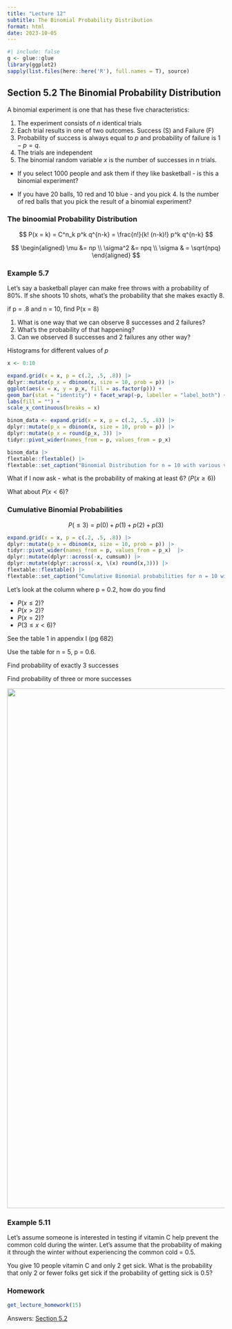 ```yaml
---
title: "Lecture 12"
subtitle: The Binomial Probability Distribution
format: html
date: 2023-10-05
---
```


```r
#| include: false
g <- glue::glue
library(ggplot2)
sapply(list.files(here::here('R'), full.names = T), source)
```

## Section 5.2 The Binomial Probability Distribution

A binomial experiment is one that has these five characteristics:

1.  The experiment consists of *n* identical trials
2.  Each trial results in one of two outcomes. Success (S) and Failure (F)
3.  Probability of success is always equal to *p* and probability of failure is $1 - p = q$.
4.  The trials are independent
5.  The binomial random variable *x* is the number of successes in *n* trials.

-   If you select 1000 people and ask them if they like basketball - is this a binomial experiment?

-   If you have 20 balls, 10 red and 10 blue - and you pick 4. Is the number of red balls that you pick the result of a binomial experiment?

### The binoomial Probability Distribution

$$
P(x = k) = C^n_k p^k q^{n-k} = \frac{n!}{k! (n-k)!} p^k q^{n-k}
$$

$$
\begin{aligned}
\mu &= np \\
\sigma^2 &= npq \\
\sigma & = \sqrt{npq}
\end{aligned}
$$


### Example 5.7

Let's say a basketball player can make free throws with a probability of 80%. If she shoots 10 shots, what's the probability that she makes exactly 8.

if p = .8 and n = 10, find P(x = 8)

1.  What is one way that we can observe 8 successes and 2 failures?
2.  What's the probability of that happening?
3.  Can we observed 8 successes and 2 failures any other way?

Histograms for different values of *p*

```r
x <- 0:10

expand.grid(x = x, p = c(.2, .5, .8)) |> 
dplyr::mutate(p_x = dbinom(x, size = 10, prob = p)) |> 
ggplot(aes(x = x, y = p_x, fill = as.factor(p))) +
geom_bar(stat = "identity") + facet_wrap(~p, labeller = "label_both") +
labs(fill = "") +
scale_x_continuous(breaks = x)
```

```r
binom_data <- expand.grid(x = x, p = c(.2, .5, .8)) |> 
dplyr::mutate(p_x = dbinom(x, size = 10, prob = p)) |> 
dplyr::mutate(p_x = round(p_x, 3)) |> 
tidyr::pivot_wider(names_from = p, values_from = p_x)  

binom_data |> 
flextable::flextable() |> 
flextable::set_caption("Binomial Distribution for n = 10 with various values of p")

```

What if I now ask - what is the probability of making at least 6? ($P(x \ge 6)$)

What about $P(x \lt 6)$?

### Cumulative Binomial Probabilities

$$
P(\le 3) = p(0) + p(1) + p(2) + p(3)
$$

```r
expand.grid(x = x, p = c(.2, .5, .8)) |> 
dplyr::mutate(p_x = dbinom(x, size = 10, prob = p)) |> 
tidyr::pivot_wider(names_from = p, values_from = p_x)  |> 
dplyr::mutate(dplyr::across(-x, cumsum)) |> 
dplyr::mutate(dplyr::across(-x, \(x) round(x,3))) |> 
flextable::flextable() |> 
flextable::set_caption("Cumulative Binomial probabilities for n = 10 with various values of p")

```

Let's look at the column where p = 0.2, how do you find

-   $P(x \le 2)$?
-   $P(x \gt 2)$?
-   $P(x = 2)$?
-   $P( 3 \le x \lt 6)$?

See the table 1 in appendix I (pg 682)

Use the table for n = 5, p = 0.6.

Find probability of exactly 3 successes

Find probability of three or more successes

![](images/paste-1.png){width="1200"}

### Example 5.11

Let's assume someone is interested in testing if vitamin C help prevent the common cold during the winter. Let's assume that the probability of making it through the winter without experiencing the common cold = 0.5.

You give 10 people vitamin C and only 2 get sick. What is the probability that only 2 or fewer folks get sick if the probability of getting sick is 0.5?

### Homework

```r
get_lecture_homework(15)
```

Answers: [Section 5.2](/homework/chapter-05.qmd#section-2)